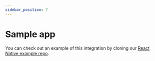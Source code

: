 ```yaml
---
sidebar_position: 7
---
```


# Sample app

You can check out an example of this integration by cloning our
[React Native example repo](https://github.com/productdb-io/react-native-sample-app).
